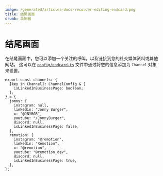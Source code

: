```yaml
---
image: /generated/articles-docs-recorder-editing-endcard.png
title: 结尾画面
crumb: 录制器
---
```


# 结尾画面

在结尾画面中，您可以添加一个关注的呼叫，以及链接到您的社交媒体资料或其他网站。
这可以在 [`config/endcard.ts`](https://github.com/remotion-dev/recorder/tree/main/config/endcard.ts) 文件中通过将您的信息添加为 `Channel` 对象来设置。

```tsx filename="Example configuration.tsx"
export const channels: {
  [key in Channel]: ChannelConfig & {
    isLinkedInBusinessPage: boolean;
  };
} = {
  jonny: {
    instagram: null,
    linkedin: "Jonny Burger",
    x: "@JNYBGR",
    youtube: "/JonnyBurger",
    discord: null,
    isLinkedInBusinessPage: false,
  },
  remotion: {
    instagram: "@remotion",
    linkedin: "Remotion",
    x: "@remotion",
    youtube: "@remotion_dev",
    discord: null,
    isLinkedInBusinessPage: true,
  },
};
```
